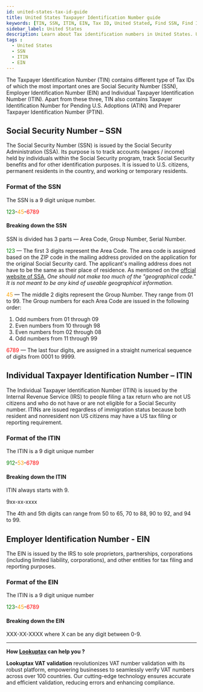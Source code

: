 ```yaml
---
id: united-states-tax-id-guide
title: United States Taxpayer Identification Number guide
keywords: [TIN, SSN, ITIN, EIN, Tax ID, United Stated, Find SSN, Find ITIN, Find EIN]
sidebar_label: United States
description: Learn about Tax identification numbers in United States. Use Lookuptax for hassle-free tax id validation in Vietnam and other 100+ countries
tags : 
  - United States
  - SSN
  - ITIN
  - EIN
---
```


The Taxpayer Identification Number (TIN) contains different type of Tax IDs of which the most important ones are Social Security Number (SSN), Employer Identification Number (EIN) and Individual Taxpayer Identification Number (ITIN). Apart from these three, TIN also contains Taxpayer Identification Number for Pending U.S. Adoptions (ATIN) and Preparer Taxpayer Identification Number (PTIN).

## Social Security Number  – SSN
The Social Security Number (SSN) is issued by the Social Security Administration (SSA). Its purpose is to track accounts (wages / income) held by individuals within the Social Security program, track Social Security benefits and for other identification purposes. It is issued to U.S. citizens, permanent residents in the country, and working or temporary residents.

### Format of the SSN
The SSN is a 9 digit unique number. 

<font color="green">123</font>-<font color="orange">45</font>-<font color="red">6789</font> 

#### Breaking down the SSN

SSN is divided has 3 parts — Area Code, Group Number, Serial Number.

<font color="green">123</font> — The first 3 digits represent the Area Code. The area code is assigned based on the ZIP code in the mailing address provided on the application for the original Social Security card. The applicant's mailing address does not have to be the same as their place of residence. As mentioned on the <a href="https://www.ssa.gov/history/ssn/geocard.html" target="_blank">offcial website of SSA</a>, <em>One should not make too much of the "geographical code." It is not meant to be any kind of useable geographical information.</em>  <br>

<font color="orange">45</font> — The middle 2 digits represent the Group Number. They range from 01 to 99. The Group numbers for each Area Code are issued in the following order:

1. Odd numbers from 01 through 09
2. Even numbers from 10 through 98
3. Even numbers from 02 through 08
4. Odd numbers from 11 through 99


<font color="red">6789</font> — The last four digits, are assigned in a straight numerical sequence of digits from 0001 to 9999.

## Individual Taxpayer Identification Number  – ITIN

The Individual Taxpayer Identification Number (ITIN) is issued by the Internal Revenue Service (IRS) to people filing a tax return who are not US citizens and who do not have or are not eligible for a Social Security number. ITINs are issued regardless of immigration status because both resident and nonresident non US citizens may have a US tax filing or reporting requirement.

### Format of the ITIN
The ITIN is a 9 digit unique number

<font color="green">912</font>-<font color="orange">53</font>-<font color="red">6789</font>

#### Breaking down the ITIN

ITIN always starts with 9. 

9xx-xx-xxxx

The 4th and 5th digits can range from 50 to 65, 70 to 88, 90 to 92, and 94 to 99. 

## Employer Identification Number - EIN

The EIN is issued by the IRS to sole proprietors, partnerships, corporations (including limited liability, corporations), and other entities for tax filing and reporting purposes.

### Format of the EIN
The ITIN is a 9 digit unique number

<font color="green">123</font>-<font color="orange">45</font>-<font color="red">6789</font>

#### Breaking down the EIN

XXX-XX-XXXX where X can be any digit between 0-9.

----
**How [Lookuptax](https://lookuptax.com/) can help you ?**

**Lookuptax VAT validation**  revolutionizes VAT number validation with its robust platform, empowering businesses to seamlessly verify VAT numbers across over 100 countries. Our cutting-edge technology ensures accurate and efficient validation, reducing errors and enhancing compliance.

